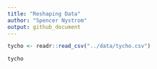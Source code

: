 ```yaml
---
title: "Reshaping Data"
author: "Spencer Nystrom"
output: github_document
---
```



```r
tycho <- readr::read_csv("../data/tycho.csv")
```

```r
tycho
```

